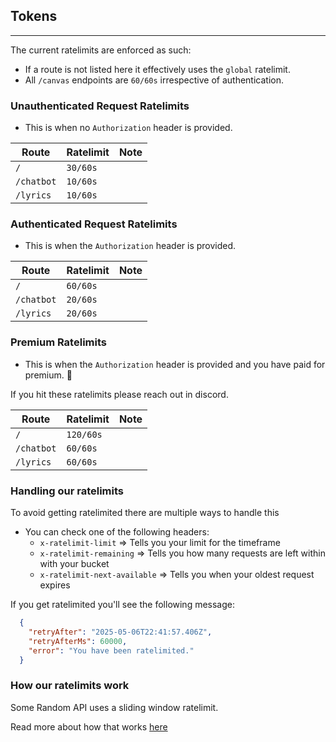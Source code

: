 
## Tokens

---

The current ratelimits are enforced as such:
- If a route is not listed here it effectively uses the `global` ratelimit.
- All `/canvas` endpoints are `60/60s` irrespective of authentication.

### Unauthenticated Request Ratelimits

- This is when no `Authorization` header is provided.

<table className="queryParamTable">
  <thead>
    <tr>
      <th>Route</th>
      <th>Ratelimit</th>
      <th>Note</th>
    </tr>
  </thead>
  <tbody>
    <tr>
      <td>
        <Code>/</Code>
      </td>
      <td>
        <Code>30/60s</Code>
      </td>
      <td></td>
    </tr>
    <tr>
      <td>
        <Code>/chatbot</Code>
      </td>
      <td>
        <Code>10/60s</Code>
      </td>
      <td></td>
    </tr>
    <tr>
      <td>
        <Code>/lyrics</Code>
      </td>
      <td>
        <Code>10/60s</Code>
      </td>
      <td></td>
    </tr>
  </tbody>
</table>

### Authenticated Request Ratelimits

- This is when the `Authorization` header is provided.

<table className="queryParamTable">
  <thead>
    <tr>
      <th>Route</th>
      <th>Ratelimit</th>
      <th>Note</th>
    </tr>
  </thead>
  <tbody>
    <tr>
      <td>
        <Code>/</Code>
      </td>
      <td>
        <Code>60/60s</Code>
      </td>
      <td></td>
    </tr>
    <tr>
      <td>
        <Code>/chatbot</Code>
      </td>
      <td>
        <Code>20/60s</Code>
      </td>
      <td></td>
    </tr>
    <tr>
      <td>
        <Code>/lyrics</Code>
      </td>
      <td>
        <Code>20/60s</Code>
      </td>
      <td></td>
    </tr>
  </tbody>
</table>

### Premium Ratelimits

- This is when the `Authorization` header is provided and you have paid for premium. 💖

<Callout type="info">If you hit these ratelimits please reach out in discord.</Callout>

<table className="queryParamTable">
  <thead>
    <tr>
      <th>Route</th>
      <th>Ratelimit</th>
      <th>Note</th>
    </tr>
  </thead>
  <tbody>
    <tr>
      <td>
        <Code>/</Code>
      </td>
      <td>
        <Code>120/60s</Code>
      </td>
      <td></td>
    </tr>
    <tr>
      <td>
        <Code>/chatbot</Code>
      </td>
      <td>
        <Code>60/60s</Code>
      </td>
      <td></td>
    </tr>
    <tr>
      <td>
        <Code>/lyrics</Code>
      </td>
      <td>
        <Code>60/60s</Code>
      </td>
      <td></td>
    </tr>
  </tbody>
</table>

### Handling our ratelimits

To avoid getting ratelimited there are multiple ways to handle this

- You can check one of the following headers:
  - `x-ratelimit-limit` => Tells you your limit for the timeframe
  - `x-ratelimit-remaining` => Tells you how many requests are left within with your bucket
  - `x-ratelimit-next-available` => Tells you when your oldest request expires

If you get ratelimited you'll see the following message:
```json
  {
    "retryAfter": "2025-05-06T22:41:57.406Z",
    "retryAfterMs": 60000,
    "error": "You have been ratelimited."
  }
```

### How our ratelimits work

Some Random API uses a sliding window ratelimit.

Read more about how that works [here](https://smudge.ai/blog/ratelimit-algorithms)

